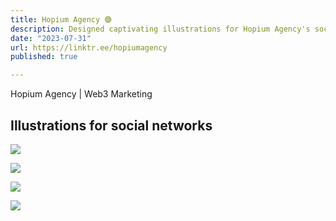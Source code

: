 ```yaml
---
title: Hopium Agency 🟣
description: Designed captivating illustrations for Hopium Agency's social media, enhancing their Web3 marketing presence.
date: "2023-07-31"
url: https://linktr.ee/hopiumagency
published: true

---
```


Hopium Agency | Web3 Marketing

## Illustrations for social networks

![](/hopium-1.png)

![](/hopium-2.png)

![](/hopium-3.jpeg)

![](/hopium-4.jpeg)

